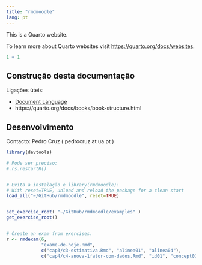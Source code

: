 ```yaml
---
title: "rmdmoodle"
lang: pt 
---
```


This is a Quarto website.

To learn more about Quarto websites visit <https://quarto.org/docs/websites>.

```r
1 + 1
```



## Construção desta documentação


Ligações úteis:

- [Document Language](https://quarto.org/docs/authoring/language.html#lang-option)
- https://quarto.org/docs/books/book-structure.html


## Desenvolvimento


Contacto: Pedro Cruz ( pedrocruz at ua.pt )



```r
library(devtools)

# Pode ser preciso:
#.rs.restartR()


# Evita a instalação e library(rmdmoodle):
# With reset=TRUE, unload and reload the package for a clean start
load_all("~/GitHub/rmdmoodle", reset=TRUE)


set_exercise_root( "~/GitHub/rmdmoodle/examples" )
get_exercise_root()


# Create an exam from exercises.
r <- rmdexam(6,
             "exame-de-hoje.Rmd",
             c("cap3/c3-estimativa.Rmd", "alinea01", "alinea04"),
             c("cap4/c4-anova-1fator-com-dados.Rmd", "id01", "concept01") )
```






